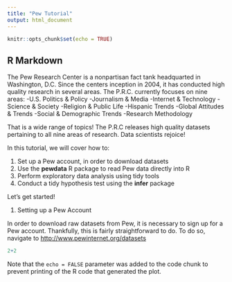 ```yaml
---
title: "Pew Tutorial"
output: html_document
---
```


```r
knitr::opts_chunk$set(echo = TRUE)
```

## R Markdown

The Pew Research Center is a nonpartisan fact tank headquarted in Washington, D.C. Since the centers inception in 2004, it has conducted high quality research in several areas. The P.R.C. currently focuses on nine areas:
        -U.S. Politics & Policy
        -Journalism & Media
        -Internet & Technology
        -Science & Society
        -Religion & Public Life
        -Hispanic Trends
        -Global Attitudes & Trends
        -Social & Demographic Trends
        -Research Methodology

That is a wide range of topics! The P.R.C releases high quality datasets pertaining to all nine areas of research. Data scientists rejoice!

In this tutorial, we will cover how to:

1. Set up a Pew account, in order to download datasets
2. Use the **pewdata** R package to read Pew data directly into R
3. Perform exploratory data analysis using tidy tools
4. Conduct a tidy hypothesis test using the **infer** package

Let's get started!

1. Setting up a Pew Account

In order to download raw datasets from Pew, it is necessary to sign up for a Pew account. Thankfully, this is fairly straightforward to do. To do so, navigate to [http://www.pewinternet.org/datasets](http://www.pewinternet.org/datasets)

```r
2+2
```













Note that the `echo = FALSE` parameter was added to the code chunk to prevent printing of the R code that generated the plot.
